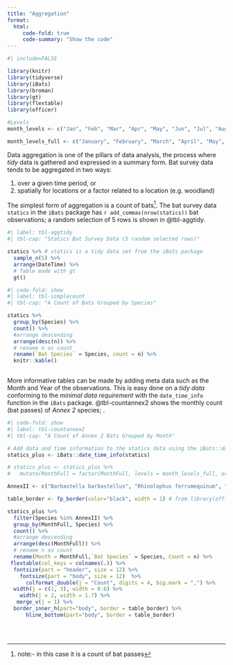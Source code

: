 ```yaml
---
title: "Aggregation"
format: 
  html:
     code-fold: true
     code-summary: "Show the code"
---
```


```r
#| include=FALSE

library(knitr)
library(tidyverse)
library(iBats)
library(broman)
library(gt)
library(flextable)
library(officer)

#Levels
month_levels <- c("Jan", "Feb", "Mar", "Apr", "May", "Jun", "Jul", "Aug", "Sep", "Oct", "Nov", "Dec")

month_levels_full <- c("January", "February", "March", "April", "May", "June", "July", "August", "September", "October", "November", "December")

```

Data aggregation is one of the pillars of data analysis, the process where *tidy* data is gathered and expressed in a summary form. Bat survey data tends to be aggregated in two ways:

1.  over a given time period, or
2.  spatially for locations or a factor related to a location (e.g. woodland)


The simplest form of aggregation is a count of bats^[note:- in this case it is a count of bat passes]. The bat survey data `statics` in the `iBats` package has `r add_commas(nrow(statics))` bat observations; a random selection of 5 rows is shown in @tbl-aggtidy. 

```r
#| label: tbl-aggtidy
#| tbl-cap: "Statics Bat Survey Data (5 random selected rows)"

statics %>% # statics is a tidy data set from the iBats package
  sample_n(5) %>% 
  arrange(DateTime) %>% 
  # Table made with gt
  gt()

```



```r
#| code-fold: show
#| label: tbl-simplecount
#| tbl-cap: "A Count of Bats Grouped by Species"

statics %>%
  group_by(Species) %>% 
  count() %>% 
  #arrange descending
  arrange(desc(n)) %>% 
  # rename n as count
  rename(`Bat Species` = Species, count = n) %>% 
  knitr::kable()
  

```


More informative tables can be made by adding meta data such as the Month and Year of the observations.  This is easy done on a _tidy data_ conforming to the _minimal data requirement_  with the `date_time_info` function in the `iBats` package. @tbl-countannex2 shows the monthly count (bat passes) of _Annex 2_ species;  .

```r
#| code-fold: show
#| label: tbl-countannex2
#| tbl-cap: "A Count of Annex 2 Bats Grouped by Month"

# Add data and time information to the statics data using the iBats::date_time_info
statics_plus <- iBats::date_time_info(statics)

# statics_plus <- statics_plus %>% 
#   mutate(MonthFull = factor(MonthFull, levels = month_levels_full, ordered = T))

AnnexII <- c("Barbastella barbastellus", "Rhinolophus ferrumequinum", "Rhinolophus hipposideros" )

table_border <- fp_border(color="black", width = 1) # from library(officer)

statics_plus %>%
  filter(Species %in% AnnexII) %>% 
  group_by(MonthFull, Species) %>% 
  count() %>% 
  #arrange descending
  arrange(desc(MonthFull)) %>% 
  # rename n as count
  rename(Month = MonthFull,`Bat Species` = Species, Count = n) %>% 
 flextable(col_keys = colnames(.)) %>% 
  fontsize(part = "header", size = 12) %>% 
    fontsize(part = "body", size = 12)  %>% 
      colformat_double(j = "Count", digits = 4, big.mark = ",") %>% 
  width(j = c(1, 3), width = 0.6) %>% 
    width(j = 2, width = 1.7) %>% 
   merge_v(j = 1) %>% 
  border_inner_h(part="body", border = table_border) %>% 
      hline_bottom(part="body", border = table_border)
  

  
```
